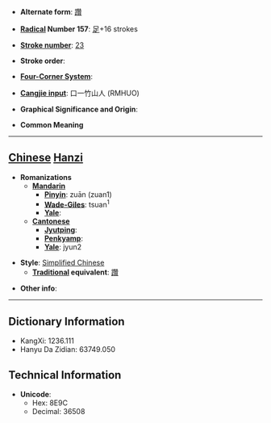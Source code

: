 * '''Alternate form''': [[躦]]

* '''[[Wiktionary:Chinese radical index| Radical]] Number 157''': [[Wiktionary:Chinese radical index 足|足]]+16 strokes

* '''[[Wiktionary:Chinese total strokes index|Stroke number]]''': [[Wiktionary:Chinese total strokes index 23|23]]

* '''Stroke order''': 

* '''[[Wiktionary:Chinese four corner index|Four-Corner System]]''': 

* '''[[Wiktionary:Chinese Cangjie index|Cangjie input]]''': 口一竹山人 (RMHUO)

* '''Graphical Significance and Origin''': 

* '''Common Meaning'''

----

== [[Chinese]] [[Hanzi]] ==

* '''Romanizations'''
** '''[[Mandarin]]'''
*** '''[[Pinyin]]''': zuān (zuan1)
*** '''[[Wade-Giles]]''': tsuan<sup>1</sup>
*** '''[[Yale]]''': 
** '''[[Cantonese]]'''
*** '''[[Jyutping]]''':
*** '''[[Penkyamp]]''': 
*** '''[[Yale]]''': jyun2

* '''Style''': [[Simplified Chinese]] 
** '''[[Traditional Chinese|Traditional]] equivalent''': [[躦]]

* '''Other info''': 

----

== Dictionary Information ==

* KangXi: 1236.111
* Hanyu Da Zidian: 63749.050

== Technical Information ==

* '''Unicode''':
** Hex: 8E9C
** Decimal: 36508